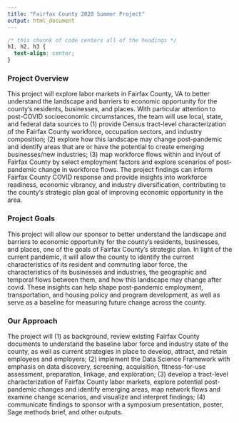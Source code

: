 ```yaml
---
title: "Fairfax County 2020 Summer Project"
output: html_document
---
```


```css
/* this chunnk of code centers all of the headings */
h1, h2, h3 {
  text-align: center;
}
```

### Project Overview 

This project will explore labor markets in Fairfax County, VA to better understand the landscape and barriers to economic opportunity for the county’s residents, businesses, and places. With particular attention to post-COVID socioeconomic circumstances, the team will use local, state, and federal data sources to (1) provide Census tract-level characterization of the Fairfax County workforce, occupation sectors, and industry composition; (2) explore how this landscape may change post-pandemic and identify areas that are or have the potential to create emerging businesses/new industries; (3) map workforce flows within and in/out of Fairfax County by select employment factors and explore scenarios of post-pandemic change in workforce flows. The project findings can inform Fairfax County COVID response and provide insights into workforce readiness, economic vibrancy, and industry diversification, contributing to the county’s strategic plan goal of improving economic opportunity in the area.

### Project Goals 

This project will allow our sponsor to better understand the landscape and barriers to economic opportunity for the county’s residents, businesses, and places, one of the goals of Fairfax County’s strategic plan. In light of the current pandemic, it will allow the county to identify the current characteristics of its resident and commuting labor force, the characteristics of its businesses and industries, the geographic and temporal flows between them, and how this landscape may change after covid. These insights can help shape post-pandemic employment, transportation, and housing policy and program development, as well as serve as a baseline for measuring future change across the county.

### Our Approach 

The project will (1) as background, review existing Fairfax County documents to understand the baseline labor force and industry state of the county, as well as current strategies in place to develop, attract, and retain employees and employers; (2) implement the Data Science Framework with emphasis on data discovery, screening, acquisition, fitness-for-use assessment, preparation, linkage, and exploration; (3) develop a tract-level characterization of Fairfax County labor markets, explore potential post-pandemic changes and identify emerging areas, map network flows and examine change scenarios, and visualize and interpret findings; (4) communicate findings to sponsor with a symposium presentation, poster, Sage methods brief, and other outputs.